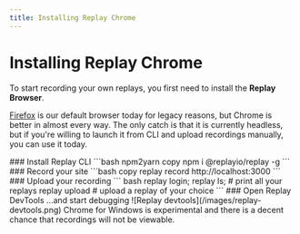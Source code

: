 ```yaml
---
title: Installing Replay Chrome
---
```



# Installing Replay Chrome

To start recording your own replays, you first need to install the **Replay Browser**.


[Firefox](/getting-started/replay-browser/replay-firefox) is our default browser today for legacy reasons, but Chrome is better in almost every way. The only catch is that it is currently headless, but if you're willing to launch it from CLI and upload recordings manually, you can use it today.

<Steps>
### Install Replay CLI
```bash npm2yarn copy
npm i @replayio/replay -g
```
### Record your site
```bash copy
replay record http://localhost:3000
```
### Upload your recording
``` bash
replay login; 
replay ls; # print all your replays
replay upload <id> # upload a replay of your choice
```
### Open Replay DevTools
...and start debugging
![Replay devtools](/images/replay-devtools.png)
</Steps>

<Callout type="warning" emoji="🚧">
Chrome for Windows is experimental and there is a decent chance that recordings will not be viewable.
</Callout>
